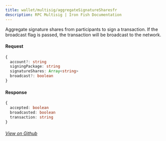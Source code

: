 ```yaml
---
title: wallet/multisig/aggregateSignatureSharesfr
description: RPC Multisig | Iron Fish Documentation
---
```


Aggregate signature shares from participants to sign a transaction. If the broadcast flag is passed, the transaction will be broadcast to the network.

#### Request

```ts
{
  account?: string
  signingPackage: string
  signatureShares: Array<string>
  broadcast?: boolean
}
```

#### Response

```ts
{
  accepted: boolean
  broadcasted: boolean
  transaction: string
}
```

###### [View on Github](https://github.com/iron-fish/ironfish/blob/master/ironfish/src/rpc/routes/wallet/multisig/createAggregateShare.ts)

